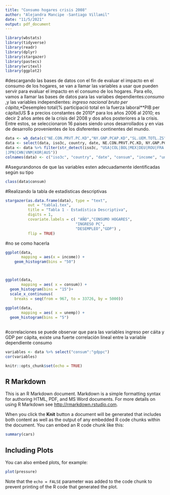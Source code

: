 ```yaml
---
title: "Consumo hogares crisis 2008"
author: "Alejandra Mancipe -Santiago Villamil"
date: "11/5/2021"
output: pdf_document
---
```



```r
library(wbstats)
library(tidyverse)
library(readr)
library(dplyr)
library(stargazer)
library(pastecs)
library(writexl)
library(ggplot2)
```

#descargando las bases de datos
con el fin de evaluar el impacto en el consumo de los hogares, se van a llamar las variables a usar que pueden servir para evaluar el impacto en el consumo de los hogares. Para ello, vamos a llamar las bases de datos para las variabes dependientes:*consumo *,y las variables independientes: *ingreso nacional bruto per cápita*,*Desempleo total(% participació total en la fuerza laboral**PIB per cápita(US $ a precios constantes de 2010* para los años 2006 al 2010; es decir 2 años antes de la crisis del 2008 y dos años posteriores a la crisis. Entre estos, se seleccionaron 16 paises siendo unos desarrollados y en vias de desarrollo provenientes de los disferentes continentes del mundo.

```r
data <- wb_data(c("NE.CON.PRVT.PC.KD","NY.GNP.PCAP.KD","SL.UEM.TOTL.ZS","NY.GDP.PCAP.KD"), start_date = 2006, end_date = 2010)
data <- select(data, iso3c, country, date, NE.CON.PRVT.PC.KD, NY.GNP.PCAP.KD, SL.UEM.TOTL.ZS, NY.GDP.PCAP.KD)
data <- data %>% filter(str_detect(iso3c, "USA|COL|BOL|MEX|DEU|ROU|FRA|GBR|ZAF|GHA|NGA|
|JPN|CHN|VNM|KOR|AUS"))
colnames(data) <- c("iso3c", "country", "date", "consum", "income", "unemp", "gdppc")
```

#Asegurandonos de que las variables esten adecuadamente identificadas según su tipo 
```r
class(data$consum)
```
#Realizando la tabla de estadisticas descriptivas
```r
stargazer(as.data.frame(data), type = "text", 
          out = "tabla1.tex", 
          title = "Tabla 1 - Estadística Descriptiva",
          digits = 1, 
          covariate.labels = c( "AÑO","CONSUMO HOGARES", 
                               "INGRESO PC", 
                               "DESEMPLEO","GDP") ,
          flip = TRUE)

```
#no se como hacerla
```r
ggplot(data, 
       mapping = aes(x = income)) + 
    geom_histogram(bins = "50")



ggplot(data, 
       mapping = aes( x = consum)) +
  geom_histogram(bins = "15")+
  scale_x_continuous(
    breaks = seq(from = 967, to = 33726, by = 5000)) 
  
ggplot(data, 
       mapping = aes( x = unemp)) +
  geom_histogram(bins = "5")
  

```

#correlaciones
se puede observar que para las variables ingreso per cáita y GDP per cápita, existe una fuerte correlación lineal entre la variable dependiente consumo
```r
variables <- data %>% select("consum":"gdppc")
cor(variables)
```



```r
knitr::opts_chunk$set(echo = TRUE)
```

## R Markdown

This is an R Markdown document. Markdown is a simple formatting syntax for authoring HTML, PDF, and MS Word documents. For more details on using R Markdown see <http://rmarkdown.rstudio.com>.

When you click the **Knit** button a document will be generated that includes both content as well as the output of any embedded R code chunks within the document. You can embed an R code chunk like this:

```r
summary(cars)
```

## Including Plots

You can also embed plots, for example:

```r
plot(pressure)
```

Note that the `echo = FALSE` parameter was added to the code chunk to prevent printing of the R code that generated the plot.
